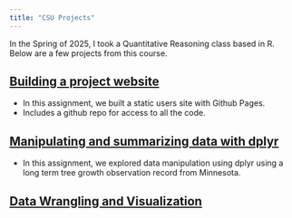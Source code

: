 ```yaml
---
title: "CSU Projects"
---
```


In the Spring of 2025, I took a Quantitative Reasoning class based in R. Below are a few projects from this course.

## [Building a project website](https://mayamccain.github.io/)

- In this assignment, we built a static users site with Github Pages.
- Includes a github repo for access to all the code.

## [Manipulating and summarizing data with dplyr](lab02.html)

- In this assignment, we explored data manipulation using dplyr using a long term tree growth observation record from Minnesota.

## [Data Wrangling and Visualization]()